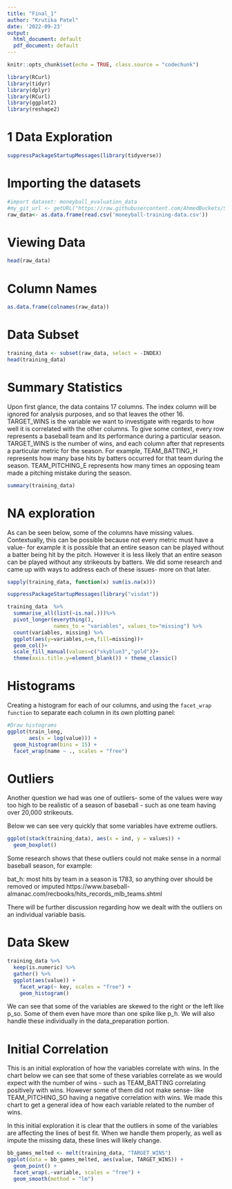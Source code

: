 ```yaml
---
title: "Final_1"
author: "Krutika Patel"
date: '2022-09-23'
output:
  html_document: default
  pdf_document: default
---
```

```r
knitr::opts_chunk$set(echo = TRUE, class.source = "codechunk")

library(RCurl)
library(tidyr)
library(dplyr) 
library(RCurl)
library(ggplot2)
library(reshape2)
```


# 1 Data Exploration

```r
suppressPackageStartupMessages(library(tidyverse))
```


# Importing the datasets
```r
#import dataset: moneyball_evaluation_data
#my_git_url <- getURL("https://raw.githubusercontent.com/AhmedBuckets/SPS621/main/moneyball-training-data.csv")
raw_data<- as.data.frame(read.csv('moneyball-training-data.csv'))
```



# Viewing Data
```r
head(raw_data)
```


# Column Names
```r
as.data.frame(colnames(raw_data))
```

# Data Subset
```r
training_data <- subset(raw_data, select = -INDEX)
head(training_data)
```


# Summary Statistics
Upon first glance, the data contains 17 columns. The index column will be ignored for analysis purposes, and so that leaves the other 16. TARGET_WINS is the variable we want to investigate with regards to how well it is correlated with the other columns. To give some context, every row represents a baseball team and its performance during a particular season. TARGET_WINS is the number of wins, and each column after that represents a particular metric for the season. For example, TEAM_BATTING_H represents how many base hits by batters occurred for that team during the season. TEAM_PITCHING_E represents how many times an opposing team made a pitching mistake during the season. 
```r
summary(training_data)
```

# NA exploration
As can be seen below, some of the columns have missing values. Contextually, this can be possible because not every metric must have a value- for example it is possible that an entire season can be played without a batter being hit by the pitch. However it is less likely that an entire season can be played without any strikeouts by batters. We did some research and came up with ways to address each of these issues- more on that later. 

```r
sapply(training_data, function(x) sum(is.na(x)))
```

```r
suppressPackageStartupMessages(library("visdat"))
```

```r
training_data  %>%
  summarise_all(list(~is.na(.)))%>%
  pivot_longer(everything(),
               names_to = "variables", values_to="missing") %>%
  count(variables, missing) %>%
  ggplot(aes(y=variables,x=n,fill=missing))+
  geom_col()+
  scale_fill_manual(values=c("skyblue3","gold"))+
  theme(axis.title.y=element_blank()) + theme_classic()

```


# Histograms

Creating a histogram for each of our columns, and using the `facet_wrap function` to separate each column in its own plotting panel:

```r
#Draw histograms
ggplot(train_long, 
       aes(x = log(value))) +
  geom_histogram(bins = 15) +
  facet_wrap(name ~ ., scales = "free")
```
# Outliers

Another question we had was one of outliers- some of the values were way too high to be realistic of a season of baseball - such as one team having over 20,000 strikeouts. 

Below we can see very quickly that some variables have extreme outliers. 

```r
ggplot(stack(training_data), aes(x = ind, y = values)) +
  geom_boxplot()
```
Some research shows that these outliers could not make sense in a normal baseball season, for example:  

bat_h: most hits by team in a season is 1783, so anything over should be removed or imputed
https://www.baseball-almanac.com/recbooks/hits_records_mlb_teams.shtml

There will be further discussion regarding how we dealt with the outliers on an individual variable basis.

# Data Skew

```r
training_data %>%
  keep(is.numeric) %>% 
  gather() %>% 
  ggplot(aes(value)) +
    facet_wrap(~ key, scales = "free") +
    geom_histogram()
```
We can see that some of the variables are skewed to the right or the left like p_so. Some of them even have more than one spike like p_h. We will also handle these individually in the data_preparation portion. 

# Initial Correlation 

This is an initial exploration of how the variables correlate with wins. In the chart below we can see that some of these variables correlate as we would expect with the number of wins - such as TEAM_BATTING correlating positively with wins. However some of them did not make sense- like TEAM_PITCHING_SO having a negative correlation with wins. We made this chart to get a general idea of how each variable related to the number of wins.  

In this initial exploration it is clear that the outliers in some of the variables are affecting the lines of best fit. When we handle them properly, as well as impute the missing data, these lines will likely change. 
```r
bb_games_melted <- melt(training_data, "TARGET_WINS")
ggplot(data = bb_games_melted, aes(value, TARGET_WINS)) +
  geom_point() +
  facet_wrap(.~variable, scales = "free") +
  geom_smooth(method = "lm")

```

